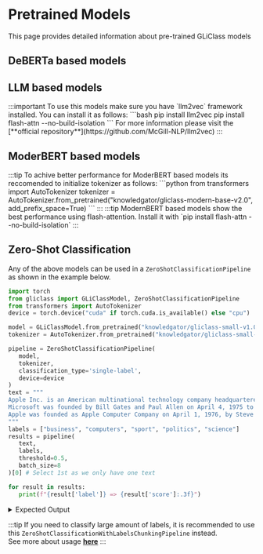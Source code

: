 
# Pretrained Models
This page provides detailed information about pre-trained GLiClass models

## DeBERTa based models

<BaseModelsTable />

## LLM based models

<LLM2VecModelsTable />
:::important
To use this models make sure you have `llm2vec` framework installed.  
You can install it as follows: 
```bash
pip install llm2vec
pip install flash-attn --no-build-isolation
```   
For more information please visit the [**official repository**](https://github.com/McGill-NLP/llm2vec)
:::

## ModerBERT based models

<ModernModelsTable />
:::tip
To achive better performance for ModerBERT based models its reccomended to initialize tokenizer as follows:
```python
from transformers import AutoTokenizer
tokenizer = AutoTokenizer.from_pretrained("knowledgator/gliclass-modern-base-v2.0", add_prefix_space=True)
```
:::
:::tip
ModernBERT based models show the best performance using flash-attention.  
Install it with `pip install flash-attn --no-build-isolation`
:::

## Zero-Shot Classification

Any of the above models can be used in a `ZeroShotClassificationPipeline` as shown in the example below.

```python
import torch
from gliclass import GLiClassModel, ZeroShotClassificationPipeline
from transformers import AutoTokenizer
device = torch.device("cuda" if torch.cuda.is_available() else "cpu")

model = GLiClassModel.from_pretrained("knowledgator/gliclass-small-v1.0")
tokenizer = AutoTokenizer.from_pretrained("knowledgator/gliclass-small-v1.0")

pipeline = ZeroShotClassificationPipeline(
   model,
   tokenizer,
   classification_type='single-label',
   device=device
)
text = """
Apple Inc. is an American multinational technology company headquartered in Cupertino, California. Apple is the world's largest technology company by revenue, with US$394.3 billion in 2022 revenue. As of March 2023, Apple is the world's biggest company by market capitalization. As of June 2022, Apple is the fourth-largest personal computer vendor by unit sales and the second-largest mobile phone manufacturer in the world. It is considered one of the Big Five American information technology companies, alongside Alphabet (parent company of Google), Amazon, Meta Platforms, and Microsoft. 
Microsoft was founded by Bill Gates and Paul Allen on April 4, 1975 to develop and sell BASIC interpreters for the Altair 8800. During his career at Microsoft, Gates held the positions of chairman, chief executive officer, president and chief software architect, while also being the largest individual shareholder until May 2014.
Apple was founded as Apple Computer Company on April 1, 1976, by Steve Wozniak, Steve Jobs (1955–2011) and Ronald Wayne to develop and sell Wozniak's Apple I personal computer. It was incorporated by Jobs and Wozniak as Apple Computer, Inc. in 1977. The company's second computer, the Apple II, became a best seller and one of the first mass-produced microcomputers. Apple went public in 1980 to instant financial success. The company developed computers featuring innovative graphical user interfaces, including the 1984 original Macintosh, announced that year in a critically acclaimed advertisement called "1984". By 1985, the high cost of its products, and power struggles between executives, caused problems. Wozniak stepped back from Apple and pursued other ventures, while Jobs resigned and founded NeXT, taking some Apple employees with him. 
"""
labels = ["business", "computers", "sport", "politics", "science"]
results = pipeline(
   text,
   labels,
   threshold=0.5,
   batch_size=8
)[0] # Select 1st as we only have one text

for result in results:
   print(f"{result['label']} => {result['score']:.3f}")
```
<details>
   <summary>Expected Output</summary>
   ```bash
   business => 0.519
   ```
</details>

:::tip
If you need to classify large amount of labels, it is recommended to use this `ZeroShotClassificationWithLabelsChunkingPipeline` instead.  
See more about usage [**here**](/docs/frameworks/gliclass/usage/)
:::